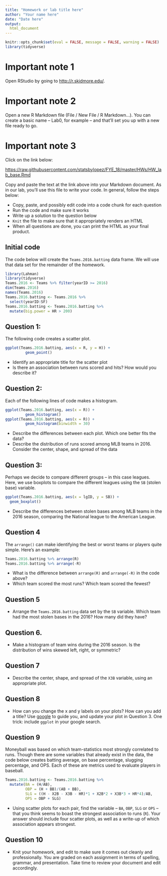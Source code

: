 ```yaml
---
title: "Homework or lab title here"
author: "Your name here"
date: "Date here"
output:
  html_document
---
```


```r
knitr::opts_chunk$set(eval = FALSE, message = FALSE, warning = FALSE)
library(tidyverse)
```


# Important note 1

Open RStudio by going to [http://r.skidmore.edu/](http://r.skidmore.edu/). 
 

# Important note 2

Open a new R Markdown file (File / New File / R Markdown...).  You can create a basic name -- Lab0, for example -- and that'll set you up with a new file ready to go.

# Important note 3

Click on the link below:

[https://raw.githubusercontent.com/statsbylopez/FYE_18/master/HWs/HW_lab_base.Rmd](https://raw.githubusercontent.com/statsbylopez/FYE_18/master/HWs/HW_lab_base.Rmd)

Copy and paste the text at the link above into your Markdown document. As in our lab, you'll use this file to write your code. In general, follow the steps below: 

- Copy, paste, and possibly edit code into a code chunk for each question
- Run the code and make sure it works
- Write up a solution to the question below
- `Knit` the file to make sure that it appropriately renders an HTML
- When all questions are done, you can print the HTML as your final product. 

## Initial code

The code below will create the `Teams.2016.batting` data frame. We will use that data set for the remainder of the homework. 

```r
library(Lahman)
library(tidyverse)
Teams.2016 <- Teams %>% filter(yearID >= 2016)
dim(Teams.2016)
names(Teams.2016)
Teams.2016.batting <- Teams.2016 %>% 
  select(yearID:SF)
Teams.2016.batting <- Teams.2016.batting %>% 
  mutate(big.power = HR > 200)
```

## Question 1: 

The following code creates a scatter plot. 

```r
ggplot(Teams.2016.batting, aes(x = R, y = H)) + 
         geom_point() 
```

- Identify an appropriate title for the scatter plot
- Is there an association between runs scored and hits? How would you describe it? 


## Question 2: 

Each of the following lines of code makes a histogram.

```r
ggplot(Teams.2016.batting, aes(x = R)) + 
         geom_histogram()
ggplot(Teams.2016.batting, aes(x = R)) + 
         geom_histogram(binwidth = 30) 
```

- Describe the differences between each plot. Which one better fits the data?
- Describe the distribution of runs scored among MLB teams in 2016. Consider the center, shape, and spread of the data

## Question 3: 

Perhaps we decide to compare different groups -- in this case leagues. Here, we use boxplots to compare the different leagues using the `SB` (stolen base) variable. 

```r
ggplot(Teams.2016.batting, aes(x = lgID, y = SB)) + 
  geom_boxplot()
```

- Describe the differences between stolen bases among MLB teams in the 2016 season, comparing the National league to the American League. 



## Question 4

The `arrange()` can make identifying the best or worst teams or players quite simple. Here's an example: 

```r
Teams.2016.batting %>% arrange(R)
Teams.2016.batting %>% arrange(-R)
```

- What is the difference between `arrange(R)` and `arrange(-R)` in the code above? 
- Which team scored the most runs? Which team scored the fewest? 

## Question 5

- Arrange the `Teams.2016.batting` data set by the `SB` variable. Which team had the most stolen bases in the 2016? How many did they have? 

## Question 6. 

- Make a histogram of team wins during the 2016 season. Is the distribution of wins skewed left, right, or symmetric?

## Question 7

- Describe the center, shape, and spread of the `X3B` variable, using an appropriate plot.

## Question 8

- How can you change the x and y labels on your plots? How can you add a title? Use [google](www.google.com) to guide you, and update your plot in Question 3. One trick: include `ggplot` in your google search.

## Question 9

Moneyball was based on which team-statistics most strongly correlated to runs. Though there are some variables that already exist in the data, the code below creates batting average, on base percentage, slugging percentage, and OPS. Each of these are metrics used to evaluate players in baseball. 

```r
Teams.2016.batting <- Teams.2016.batting %>%
  mutate(BA = (H/AB), 
         OBP = (H + BB)/(AB + BB), 
         SLG = ((H - X2B - X3B - HR)*1 + X2B*2 + X3B*3 + HR*4)/AB, 
         OPS = OBP + SLG)
```

- Using scatter plots for each pair, find the variable -- `BA`, `OBP`, `SLG` or `OPS` -- that you think seems to boast the strongest association to runs (`R`). Your answer should include four scatter plots, as well as a write-up of which association appears strongest. 

## Question 10

- Knit your homework, and edit to make sure it comes out cleanly and professionally. You are graded on each assignment in terms of spelling, grammar, and presentation. Take time to review your document and edit accordingly. 
